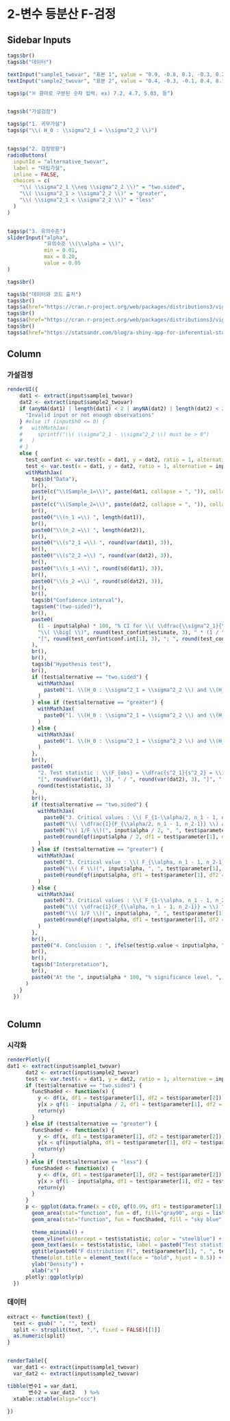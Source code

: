

2-변수 등분산 F-검정
=======================================================================


Sidebar Inputs {.sidebar}
-----------------------------------------------------------------------

```r

tags$br()
tags$b("데이터")

textInput("sample1_twovar", "표본 1", value = "0.9, -0.8, 0.1, -0.3, 0.2, 0.7, -0.8, 0.1, -0.3, 0.2")
textInput("sample2_twovar", "표본 2", value = "0.4, -0.3, -0.1, 0.4, 0.1, 0.2, -0.1, -0.1, 0.4, 0.1")

tags$p("※ 콤마로 구분된 숫자 입력. ex) 7.2, 4.7, 5.03, 등")


tags$b("가설검정")

tags$p("1. 귀무가설")
tags$p("\\( H_0 : \\sigma^2_1 = \\sigma^2_2 \\)")


tags$p("2. 검정방향")
radioButtons(
  inputId = "alternative_twovar",
  label = "대립가설",
  inline = FALSE,
  choices = c(
    "\\( \\sigma^2_1 \\neq \\sigma^2_2 \\)" = "two.sided",
    "\\( \\sigma^2_1 > \\sigma^2_2 \\)" = "greater",
    "\\( \\sigma^2_1 < \\sigma^2_2 \\)" = "less"
  )
)


tags$p("3. 유의수준")
sliderInput("alpha",
            "유의수준 \\(\\alpha = \\)",
            min = 0.01,
            max = 0.20,
            value = 0.05
)

tags$br()

tags$b("데이터와 코드 출처")
tags$br()
tags$a(href="https://cran.r-project.org/web/packages/distributions3/vignettes/one-sample-t-test.html", "ㄴ 데이터: t-검정, ")
tags$br()
tags$a(href="https://cran.r-project.org/web/packages/distributions3/vignettes/one-sample-z-confidence-interval.html", "ㄴ 데이터: z-검정")
tags$br()
tags$a(href="https://statsandr.com/blog/a-shiny-app-for-inferential-statistics-by-hand/", "ㄴ 코드")


```

Column {data-width=400}
-------------------------------------

### 가설검정


```r

renderUI({
    dat1 <- extract(input$sample1_twovar)
    dat2 <- extract(input$sample2_twovar)
    if (anyNA(dat1) | length(dat1) < 2 | anyNA(dat2) | length(dat2) < 2) {
      "Invalid input or not enough observations"
    } #else if (input$h0 <= 0) {
    #   withMathJax(
    #     sprintf("\\( \\sigma^2_1 - \\sigma^2_2 \\) must be > 0")
    #   )
    # }
    else {
      test_confint <- var.test(x = dat1, y = dat2, ratio = 1, alternative = "two.sided", conf.level = 1 - input$alpha)
      test <- var.test(x = dat1, y = dat2, ratio = 1, alternative = input$alternative_twovar, conf.level = 1 - input$alpha)
      withMathJax(
        tags$b("Data"),
        br(),
        paste(c("\\(Sample_1=\\)", paste(dat1, collapse = ", ")), collapse = " "),
        br(),
        paste(c("\\(Sample_2=\\)", paste(dat2, collapse = ", ")), collapse = " "),
        br(),
        paste0("\\(n_1 =\\) ", length(dat1)),
        br(),
        paste0("\\(n_2 =\\) ", length(dat2)),
        br(),
        paste0("\\(s^2_1 =\\) ", round(var(dat1), 3)),
        br(),
        paste0("\\(s^2_2 =\\) ", round(var(dat2), 3)),
        br(),
        paste0("\\(s_1 =\\) ", round(sd(dat1), 3)),
        br(),
        paste0("\\(s_2 =\\) ", round(sd(dat2), 3)),
        br(),
        br(),
        tags$b("Confidence interval"),
        tags$em("(two-sided)"),
        br(),
        paste0(
          (1 - input$alpha) * 100, "% CI for \\( \\dfrac{\\sigma^2_1}{\\sigma^2_2} = \\Bigg[ \\dfrac{s^2_1}{s^2_2}\\dfrac{1}{F_{\\alpha/2, n_1 - 1, n_2-1}} ; \\dfrac{s^2_1}{s^2_2}F_{\\alpha/2, n_1 - 1, n_2-1} \\Bigg] = \\) ",
          "\\( \\big[ \\)", round(test_confint$estimate, 3), " * (1 / ", round(qf(input$alpha / 2, df1 = test_confint$parameter[1], df2 = test_confint$parameter[2], lower.tail = FALSE), 3), "); ", round(test_confint$estimate, 3), " * ", round(qf(input$alpha / 2, df1 = test_confint$parameter[1], df2 = test_confint$parameter[2], lower.tail = FALSE), 3), "\\( \\big] = \\) ",
          "[", round(test_confint$conf.int[1], 3), "; ", round(test_confint$conf.int[2], 3), "]"
        ),
        br(),
        br(),
        tags$b("Hypothesis test"),
        br(),
        if (test$alternative == "two.sided") {
          withMathJax(
            paste0("1. \\(H_0 : \\sigma^2_1 = \\sigma^2_2 \\) and \\(H_1 : \\sigma^2_1 \\neq \\sigma^2_2 \\) ")
          )
        } else if (test$alternative == "greater") {
          withMathJax(
            paste0("1. \\(H_0 : \\sigma^2_1 = \\sigma^2_2 \\) and \\(H_1 : \\sigma^2_1 > \\sigma^2_2 \\) ")
          )
        } else {
          withMathJax(
            paste0("1. \\(H_0 : \\sigma^2_1 = \\sigma^2_2 \\) and \\(H_1 : \\sigma^2_1 < \\sigma^2_2 \\) ")
          )
        },
        br(),
        paste0(
          "2. Test statistic : \\(F_{obs} = \\dfrac{s^2_1}{s^2_2} = \\) ",
          "[", round(var(dat1), 3), " / ", round(var(dat2), 3), "]", " \\( = \\) ",
          round(test$statistic, 3)
        ),
        br(),
        if (test$alternative == "two.sided") {
          withMathJax(
            paste0("3. Critical values : \\( F_{1-\\alpha/2, n_1 - 1, n_2-1} \\) and \\( F_{\\alpha/2, n_1 - 1, n_2-1} =\\) "),
            paste0("\\( \\dfrac{1}{F_{\\alpha/2, n_1 - 1, n_2-1}} \\) and \\( F_{\\alpha/2, n_1 - 1, n_2-1} =\\) "),
            paste0("\\( 1/F \\)(", input$alpha / 2, ", ", test$parameter[1], ", ", test$parameter[2], ") and \\( F \\)(", input$alpha / 2, ", ", test$parameter[1], ", ", test$parameter[2], ") = "),
            paste0(round(qf(input$alpha / 2, df1 = test$parameter[1], df2 = test$parameter[2], lower.tail = TRUE), 3), " and ", round(qf(input$alpha / 2, df1 = test$parameter[1], df2 = test$parameter[2], lower.tail = FALSE), 3))
          )
        } else if (test$alternative == "greater") {
          withMathJax(
            paste0("3. Critical value : \\( F_{\\alpha, n_1 - 1, n_2-1} =\\) "),
            paste0("\\( F \\)(", input$alpha, ", ", test$parameter[1], ", ", test$parameter[2], ") = "),
            paste0(round(qf(input$alpha, df1 = test$parameter[1], df2 = test$parameter[2], lower.tail = FALSE), 3))
          )
        } else {
          withMathJax(
            paste0("3. Critical values : \\( F_{1-\\alpha, n_1 - 1, n_2-1} = \\) "),
            paste0("\\( \\dfrac{1}{F_{\\alpha, n_1 - 1, n_2-1}} = \\) "),
            paste0("\\( 1/F \\)(", input$alpha, ", ", test$parameter[1], ", ", test$parameter[2], ") = "),
            paste0(round(qf(input$alpha, df1 = test$parameter[1], df2 = test$parameter[2], lower.tail = TRUE), 3))
          )
        },
        br(),
        paste0("4. Conclusion : ", ifelse(test$p.value < input$alpha, "Reject \\(H_0\\)", "Do not reject \\(H_0\\)")),
        br(),
        br(),
        tags$b("Interpretation"),
        br(),
        paste0("At the ", input$alpha * 100, "% significance level, ", ifelse(test$p.value < input$alpha, "we reject the null hypothesis that the true ratio of variances is equal to ", "we do not reject the null hypothesis that the true ratio of variances is equal to "), test$null.value, " \\((p\\)-value ", ifelse(test$p.value < 0.001, "< 0.001", paste0("\\(=\\) ", round(test$p.value, 3))), ")", ".")
      )
    }
  })
  
```

Column {data-width=400}
-------------------------------------
   
### 시각화


```r
renderPlotly({  
dat1 <- extract(input$sample1_twovar)
      dat2 <- extract(input$sample2_twovar)
      test <- var.test(x = dat1, y = dat2, ratio = 1, alternative = input$alternative_twovar, conf.level = 1 - input$alpha)
      if (test$alternative == "two.sided") {
        funcShaded <- function(x) {
          y <- df(x, df1 = test$parameter[1], df2 = test$parameter[2])
          y[x > qf(1 - input$alpha / 2, df1 = test$parameter[1], df2 = test$parameter[2], lower.tail = FALSE) & x < qf(1 - input$alpha / 2, df1 = test$parameter[1], df2 = test$parameter[2], lower.tail = TRUE)] <- NA
          return(y)
        }
      } else if (test$alternative == "greater") {
        funcShaded <- function(x) {
          y <- df(x, df1 = test$parameter[1], df2 = test$parameter[2])
          y[x < qf(input$alpha, df1 = test$parameter[1], df2 = test$parameter[2], lower.tail = FALSE)] <- NA
          return(y)
        }
      } else if (test$alternative == "less") {
        funcShaded <- function(x) {
          y <- df(x, df1 = test$parameter[1], df2 = test$parameter[2])
          y[x > qf(1 - input$alpha, df1 = test$parameter[1], df2 = test$parameter[2], lower.tail = FALSE)] <- NA
          return(y)
        }
      }
      p <- ggplot(data.frame(x = c(0, qf(0.99, df1 = test$parameter[1], df2 = test$parameter[2], lower.tail = TRUE))), aes(x = x)) +
        geom_area(stat="function", fun = df, fill="gray90", args = list(df1 = test$parameter[1], df2 = test$parameter[2])) +
        geom_area(stat="function", fun = funcShaded, fill = "sky blue", alpha = 0.8) +
        
        theme_minimal() +
        geom_vline(xintercept = test$statistic, color = "steelblue") +
        geom_text(aes(x = test$statistic, label = paste0("Test statistic = ", round(test$statistic, 3)), y = 0.2), colour = "steelblue", angle = 90, vjust = 1.3, text = element_text(size = 11)) +
        ggtitle(paste0("F distribution F(", test$parameter[1], ", ", test$parameter[2], ")")) +
        theme(plot.title = element_text(face = "bold", hjust = 0.5)) +
        ylab("Density") +
        xlab("x")
      plotly::ggplotly(p)
  })


```


### 데이터


```r

extract <- function(text) {
  text <- gsub(" ", "", text)
  split <- strsplit(text, ",", fixed = FALSE)[[1]]
  as.numeric(split)
}


renderTable({
  var_dat1 <- extract(input$sample1_twovar)
  var_dat2 <- extract(input$sample2_twovar)

tibble(변수1 = var_dat1,
       변수2 = var_dat2   ) %>% 
  xtable::xtable(align="ccc")
  
})
```


